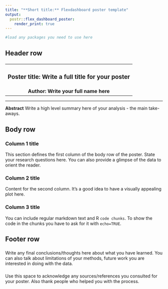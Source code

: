 ```yaml
---
title: "**Short title:** Flexdashboard poster template"
output: 
  postr::flex_dashboard_poster:
    render_print: true
---
```


```r
#load any packages you need to use here

```

## Header row {data-height=15}

###

<table style="width:100%">
<tr>
  <td><center><h3>
  **Poster title: Write a full title for your poster**
  </h3></center></td>
</tr>
<tr><td><center>
  **Author: Write your full name here**
  </center></td>
</tr>
</table> 

<hr>

**Abstract** Write a high level summary here of your analysis - the main take-aways.   


## Body row {data-height=75}

### **Column 1 title**

This section defines the first column of the body row of the poster. State your research questions here. You can also provide a glimpse of the data to orient the reader.




### **Column 2 title**

Content for the second column. It's a good idea to have a visually appealing plot here.



### **Column 3 title**

You can include regular markdown text and R `code chunks`. To show the code in the chunks you have to ask for it with `echo=TRUE`.





## Footer row {data-height=10} 

### {data-width=50}

Write any final conclusions/thoughts here about what you have learned. You can also talk about limitations of your methods, future work you are interested in doing with the data.

### {data-width=50 .small}

Use this space to acknowledge any sources/references you consulted for your poster. Also thank people who helped you with the process.